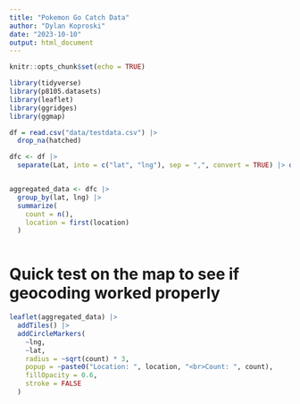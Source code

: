 ```yaml
---
title: "Pokemon Go Catch Data"
author: "Dylan Koproski"
date: "2023-10-10"
output: html_document
---
```


```r
knitr::opts_chunk$set(echo = TRUE)
```

```r
library(tidyverse)
library(p8105.datasets)
library(leaflet)
library(ggridges)
library(ggmap)
```

```r
df = read.csv("data/testdata.csv") |> 
  drop_na(hatched)

dfc <- df |> 
  separate(Lat, into = c("lat", "lng"), sep = ",", convert = TRUE) |> drop_na(lat)


aggregated_data <- dfc |> 
  group_by(lat, lng) |> 
  summarize(
    count = n(),
    location = first(location) 
  )



```
# Quick test on the map to see if geocoding worked properly

```r
leaflet(aggregated_data) |> 
  addTiles() |> 
  addCircleMarkers(
    ~lng, 
    ~lat, 
    radius = ~sqrt(count) * 3, 
    popup = ~paste0("Location: ", location, "<br>Count: ", count),
    fillOpacity = 0.6, 
    stroke = FALSE
  )
```

